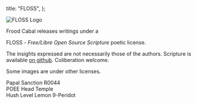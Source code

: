   title: "FLOSS",
};

<img className="w35" src="/image/svg/floss.svg" alt="FLOSS Logo" />

<p className="center">

Frood Cabal releases writings under a

FLOSS - _Free/Libre Open Source Scripture_ poetic license.

The insights expressed are not necessarily those of the authors. Scripture is available [on github](https://github.com/poee/lol). Coliberation welcome.

<kopy></kopy> Some images are under other licenses.

</p>

<stamp>
  Papal Sanction R0044
  <br />
  POEE Head Temple
  <br />
  Hush Level Lemon 9-Peridot
</stamp>
